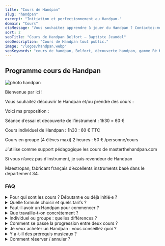 ```yaml
---
title: "Cours de Handpan"
slug: "handpan"
excerpt: "Initiation et perfectionnement au Handpan."
domain: "Cours"
ctaMessage: "Vous souhaitez apprendre à jouer du Handpan ? Contactez-moi"
sort: 2
seoTitle: "Cours de Handpan Belfort — Baptiste Jeandel"
seoDescription: "Cours de Handpan tout public."
image: "/logos/handpan.webp"
seoKeywords: "cours de handpan, Belfort, découverte handpan, gamme Ré Kurd, improvisation, relaxation musicale, MaestroPan, cours individuel, cours en groupe, instrument handpan"
---
```

## Programme cours de Handpan

![photo handpan](/images/cours-de-handpan/cours-de-handpan.webp)

Bienvenue par ici !

Vous souhaitez découvrir le Handpan et/ou prendre des cours :

Voici ma proposition :

Séance d’essai et découverte de l’instrument : 1h30 = 60 €

Cours individuel de Handpan : 1h30 : 60 € TTC

Cours en groupe (4 élèves maxi) 2 heures : 50 € /personne/cours

J’utilise comme support pédagogique les cours de masterthehandpan.com

Si vous n’avez pas d’instrument, je suis revendeur de Handpan

Maestropan, fabricant français d’excellents instruments basé dans le département 34.

### FAQ

<details>
  <summary>Pour qui sont les cours ? Débutant·e ou déjà initié·e ?</summary>
  Pour <strong>tous niveaux</strong> : découverte complète pour débuter sereinement, consolidation du geste/rythme/impro pour progresser quand on a déjà les bases.
</details>

<details>
  <summary>Quelle formule choisir et quels tarifs ?</summary>
  <strong>Séance d’essai</strong> (découverte instrument) : <strong>1h30 = 60 €</strong>.<br/>
  <strong>Cours individuel</strong> : <strong>1h30 = 60 € TTC</strong>.<br/>
  <strong>Cours en groupe</strong> (≤ 4 pers) : <strong>2h = 50 € / personne</strong>.
</details>

<details>
  <summary>Faut-il avoir un Handpan pour commencer ?</summary>
  Non pour la <strong>séance d’essai</strong> (instrument disponible). Pour la suite, c’est mieux d’avoir le vôtre. Je suis <strong>revendeur MaestroPan</strong> et je peux vous conseiller/équiper.
</details>

<details>
  <summary>Que travaille-t-on concrètement ?</summary>
  Geste et <strong>son</strong> (frappe, précision), <strong>respiration</strong>, rythmes <strong>binaire/ternaire</strong>, <strong>gammes</strong> (ex. Ré Kurd), <strong>impro</strong>, petits morceaux, et bases pour <strong>relaxation musicale</strong>. Support : <strong>MasterTheHandpan</strong>.
</details>

<details>
  <summary>Individuel ou groupe : quelles différences ?</summary>
  En <strong>individuel</strong> : focus maximal sur votre geste/son et votre style.<br/>
  En <strong>groupe</strong> (≤ 4) : jeu collectif, écoute, groove partagé — très motivant.
</details>

<details>
  <summary>Comment se passe la progression entre deux cours ?</summary>
  Vous repartez avec une <strong>routine claire</strong> (exos, tempos, minutes/jour) et des <strong>backings</strong> pour jouer chez vous. Objectif : progrès visibles, sans se perdre.
</details>

<details>
  <summary>Je veux acheter un Handpan : vous conseillez quoi ?</summary>
  On valide ensemble <strong>budget, gamme, acier</strong>, et vos usages (solo/relaxation/jeu en groupe). Possibilité d’acheter un <strong>MaestroPan</strong> (fabrication française) via moi.
</details>

<details>
  <summary>Y a-t-il des prérequis musicaux ?</summary>
  Aucun. Savoir <strong>compter jusqu’à 4</strong> suffit pour démarrer (promis).
</details>

<details>
  <summary>Comment réserver / annuler ?</summary>
  Contactez-moi pour caler un créneau. En cas d’empêchement, <strong>prévenez au plus tôt</strong> pour reprogrammer — easy.
</details>

